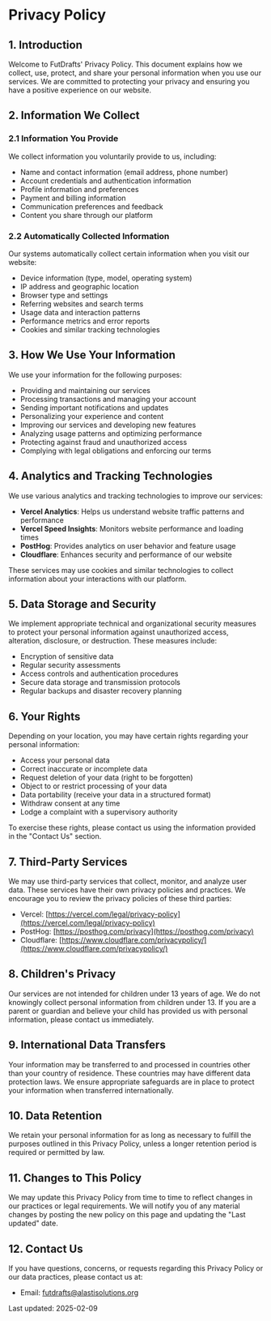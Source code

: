 # Privacy Policy

## 1. Introduction

Welcome to FutDrafts' Privacy Policy. This document explains how we collect, use, protect, and share your personal information when you use our services. We are committed to protecting your privacy and ensuring you have a positive experience on our website.

## 2. Information We Collect

### 2.1 Information You Provide

We collect information you voluntarily provide to us, including:

- Name and contact information (email address, phone number)
- Account credentials and authentication information
- Profile information and preferences
- Payment and billing information
- Communication preferences and feedback
- Content you share through our platform

### 2.2 Automatically Collected Information

Our systems automatically collect certain information when you visit our website:

- Device information (type, model, operating system)
- IP address and geographic location
- Browser type and settings
- Referring websites and search terms
- Usage data and interaction patterns
- Performance metrics and error reports
- Cookies and similar tracking technologies

## 3. How We Use Your Information

We use your information for the following purposes:

- Providing and maintaining our services
- Processing transactions and managing your account
- Sending important notifications and updates
- Personalizing your experience and content
- Improving our services and developing new features
- Analyzing usage patterns and optimizing performance
- Protecting against fraud and unauthorized access
- Complying with legal obligations and enforcing our terms

## 4. Analytics and Tracking Technologies

We use various analytics and tracking technologies to improve our services:

- **Vercel Analytics**: Helps us understand website traffic patterns and performance
- **Vercel Speed Insights**: Monitors website performance and loading times
- **PostHog**: Provides analytics on user behavior and feature usage
- **Cloudflare**: Enhances security and performance of our website

These services may use cookies and similar technologies to collect information about your interactions with our platform.

## 5. Data Storage and Security

We implement appropriate technical and organizational security measures to protect your personal information against unauthorized access, alteration, disclosure, or destruction. These measures include:

- Encryption of sensitive data
- Regular security assessments
- Access controls and authentication procedures
- Secure data storage and transmission protocols
- Regular backups and disaster recovery planning

## 6. Your Rights

Depending on your location, you may have certain rights regarding your personal information:

- Access your personal data
- Correct inaccurate or incomplete data
- Request deletion of your data (right to be forgotten)
- Object to or restrict processing of your data
- Data portability (receive your data in a structured format)
- Withdraw consent at any time
- Lodge a complaint with a supervisory authority

To exercise these rights, please contact us using the information provided in the "Contact Us" section.

## 7. Third-Party Services

We may use third-party services that collect, monitor, and analyze user data. These services have their own privacy policies and practices. We encourage you to review the privacy policies of these third parties:

- Vercel: [https://vercel.com/legal/privacy-policy](https://vercel.com/legal/privacy-policy)
- PostHog: [https://posthog.com/privacy](https://posthog.com/privacy)
- Cloudflare: [https://www.cloudflare.com/privacypolicy/](https://www.cloudflare.com/privacypolicy/)

## 8. Children's Privacy

Our services are not intended for children under 13 years of age. We do not knowingly collect personal information from children under 13. If you are a parent or guardian and believe your child has provided us with personal information, please contact us immediately.

## 9. International Data Transfers

Your information may be transferred to and processed in countries other than your country of residence. These countries may have different data protection laws. We ensure appropriate safeguards are in place to protect your information when transferred internationally.

## 10. Data Retention

We retain your personal information for as long as necessary to fulfill the purposes outlined in this Privacy Policy, unless a longer retention period is required or permitted by law.

## 11. Changes to This Policy

We may update this Privacy Policy from time to time to reflect changes in our practices or legal requirements. We will notify you of any material changes by posting the new policy on this page and updating the "Last updated" date.

## 12. Contact Us

If you have questions, concerns, or requests regarding this Privacy Policy or our data practices, please contact us at:

- Email: futdrafts@alastisolutions.org

Last updated: 2025-02-09